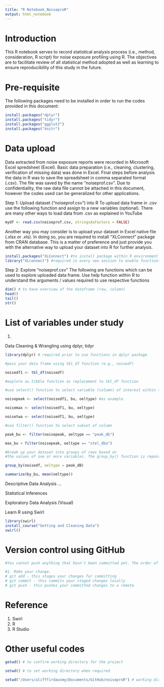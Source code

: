 ```yaml
---
title: "R Notebook_NoiseproR"
output: html_notebook
---
```


# Introduction

This R notebook serves to record statistical analysis process (i.e., method, consideration, R script) for noise exposure profiling using R. The objectives are to facilitate review of all statistical method adopted as well as learning to ensure reproducibility of this study in the future.

# Pre-requisite

The following packages need to be installed in order to run the codes provided in this document:

```r
install.packages("dplyr")
install.packages("tidyr")
install.packages("ggplot2")
install.packages("knitr")
```

# Data upload

Data extracted from noise exposure reports were recorded in Microsoft Excel spredsheet (Excel). Basic data preparation (i.e., cleaning, clustering, verification of missing data) was done in Excel. Final steps before analysis the data in R was to save the spreadsheet in comma separated format (.csv). The file was saved by the name "noiseprof.csv". Due to confidentiality, the raw data file cannot be attached in this document, however the codes used can be generalized for other applications.


Step 1: Upload dataset ("noiseprof.csv") into R
To upload data frame in .csv use the following function and assign to a new variables (optional). There are many other ways to load data from .csv as explained in YouTube

```r
mydf <- read.csv(noiseprof.csv, stringsAsFactors = FALSE)
```

Another way you may consider is to upload your dataset in Excel native file (.xlsx or .xls). In doing so, you are required to install "XLConnect" package from CRAN database. This is a matter of preference and just provide you with the alternative way to upload your dataset into R for further analysis.

```r
install.packages("XLConnect") #to install package within R environment
library("XLconnect") #required in every new session to enable functions within the package
```


Step 2: Explore "noiseprof.csv" 
The following are functions which can be used to explore uploaded data frame. Use help function within R to understand the arguments / values required to use respective functions

```r
dim() # to have overview of the dataframe (row, column)
head()
tail()
str()

```

# List of variables under study

1. 



Data Cleaning & Wrangling using dplyr, tidyr

```r
library(dplyr) # required prior to use functions in dplyr package

```

```r
#pass your data frame using tbl_df function (e.g., noisedf)

noisedf1 <- tbl_df(noisedf)

#explore as.tibble function as replacement to tbl_df function

#use select() function to select variable (column) of interest within the dataframe

noisepeak <- select(noisedf1, bu, oeltype) #as example

noisemax <- select(noisedf1, bu, oeltype)

noisetwa <- select(noisedf1, bu, oeltype)

#use filter() function to select subset of column

peak_bu <- filter(noisepeak, oeltype == "peak_db")

max_bu < filter(noisepeak, oeltype == "stel_dba")

#break up your dataset into groups of rows based on
#the values of one or more variables. The group_by() function is reponsible for doing this.

group_by(noisedf, oeltype = peak_dB)

summarize(by_bu, mean(oeltype))


```


Descriptive Data Analysis
...

Statistical Inferences

Exploratory Data Analysis (Visual)

Learn R using Swirl
```r
library(swirl)
install_course("Getting and Cleaning Data")
swirl()

```

# Version control using GitHub

```r
#You cannot push anything that hasn't been committed yet. The order of operations is:

#1. Make your change.
# git add - this stages your changes for committing
# git commit - this commits your staged changes locally
# git push - this pushes your committed changes to a remote

```

# Reference

1. Swirl
2. R
3. R Studio

# Other useful codes

```r
getwd() # to confirm working directory for the project

setwd() # to set working directory when required

setwd("/Users/alifffirdausmy/Documents/GitHub/noiseproR") # working directory for this project

```


